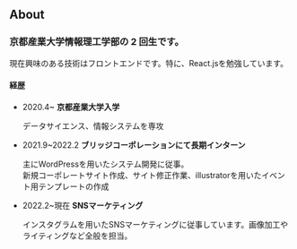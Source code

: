 ## About

### 京都産業大学情報理工学部の 2 回生です。

<p>現在興味のある技術はフロントエンドです。特に、React.jsを勉強しています。</p>

#### 経歴

<ul>
  <li>
    <p>
      2020.4~ <strong>京都産業大学入学</strong>
    </p>
    <p>データサイエンス、情報システムを専攻</p>
  </li>
  <li>
    <p>
      2021.9~2022.2 <strong>ブリッジコーポレーションにて長期インターン</strong>
    </p>
    <p>
      主にWordPressを用いたシステム開発に従事。
      <br />
      新規コーポレートサイト作成、サイト修正作業、illustratorを用いたイベント用テンプレートの作成
    </p>
  </li>
  <li>
    <p>
      2022.2~現在 <strong>SNSマーケティング</strong>
    </p>
    <p>
      インスタグラムを用いたSNSマーケティングに従事しています。画像加工やライティングなど全般を担当。
    </p>
  </li>
</ul>
